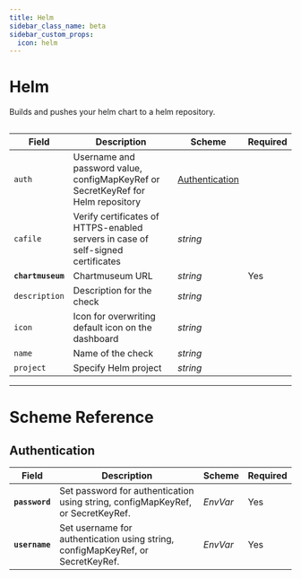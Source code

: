 ```yaml
---
title: Helm
sidebar_class_name: beta
sidebar_custom_props:
  icon: helm
---
```


# <Icon name="helm"/> Helm

<!-- Source: modules/canary-checker/api/v1/checks.go:717#HelmCheck -->

Builds and pushes your helm chart to a helm repository.

```yaml title='helm-check.yaml' file=<rootDir>/modules/canary-checker/fixtures/k8s/helm_check.yaml
```

| Field             | Description                                                                      | Scheme                            | Required |
| ----------------- | -------------------------------------------------------------------------------- | --------------------------------- | -------- |
| `auth`            | Username and password value, configMapKeyRef or SecretKeyRef for Helm repository | [Authentication](#authentication) |          |
| `cafile`          | Verify certificates of HTTPS-enabled servers in case of self-signed certificates | _string_                          |          |
| **`chartmuseum`** | Chartmuseum URL                                                                  | _string_                          | Yes      |
| `description`     | Description for the check                                                        | _string_                          |          |
| `icon`            | Icon for overwriting default icon on the dashboard                               | _string_                          |          |
| `name`            | Name of the check                                                                | _string_                          |          |
| `project`         | Specify Helm project                                                             | _string_                          |          |

---

# Scheme Reference

## Authentication

| Field          | Description                                                                     | Scheme                                                                       | Required |
| -------------- | ------------------------------------------------------------------------------- | ---------------------------------------------------------------------------- | -------- |
| **`password`** | Set password for authentication using string, configMapKeyRef, or SecretKeyRef. | <CommonLink to="secrets">*EnvVar*</CommonLink> | Yes      |
| **`username`** | Set username for authentication using string, configMapKeyRef, or SecretKeyRef. | <CommonLink to="secrets">*EnvVar*</CommonLink> | Yes      |
